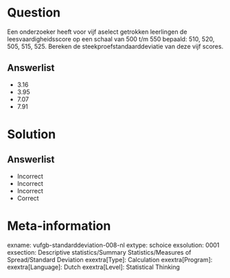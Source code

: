 Question
========
  
Een onderzoeker heeft voor vijf aselect getrokken leerlingen de leesvaardigheidsscore op een schaal van 500 t/m 550 bepaald: 510, 520, 505, 515, 525.  Bereken de steekproefstandaarddeviatie van deze vijf scores.
  
Answerlist
----------
* 3.16
* 3.95
* 7.07
* 7.91


Solution
========

Answerlist
----------
* Incorrect
* Incorrect
* Incorrect
* Correct

Meta-information
================
exname: vufgb-standarddeviation-008-nl
extype: schoice
exsolution: 0001
exsection: Descriptive statistics/Summary Statistics/Measures of Spread/Standard Deviation
exextra[Type]: Calculation
exextra[Program]: 
exextra[Language]: Dutch
exextra[Level]: Statistical Thinking